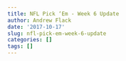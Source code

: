 ```yaml
---
title: NFL Pick ‘Em - Week 6 Update
author: Andrew Flack
date: '2017-10-17'
slug: nfl-pick-em-week-6-update
categories: []
tags: []
---
```


